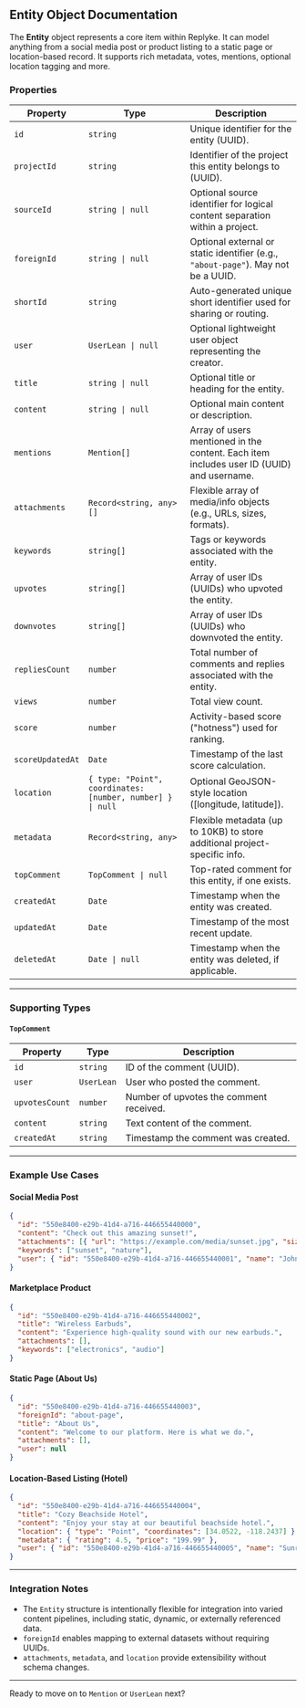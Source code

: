 ## Entity Object Documentation

The **Entity** object represents a core item within Replyke. It can model anything from a social media post or product listing to a static page or location-based record. It supports rich metadata, votes, mentions, optional location tagging and more.

### Properties

| **Property**     | **Type**                                                   | **Description**                                                                          |
| ---------------- | ---------------------------------------------------------- | ---------------------------------------------------------------------------------------- |
| `id`             | `string`                                                   | Unique identifier for the entity (UUID).                                                 |
| `projectId`      | `string`                                                   | Identifier of the project this entity belongs to (UUID).                                 |
| `sourceId`       | `string \| null`                                           | Optional source identifier for logical content separation within a project.              |
| `foreignId`      | `string \| null`                                           | Optional external or static identifier (e.g., `"about-page"`). May not be a UUID.        |
| `shortId`        | `string`                                                   | Auto-generated unique short identifier used for sharing or routing.                      |
| `user`           | `UserLean \| null`                                         | Optional lightweight user object representing the creator.                               |
| `title`          | `string \| null`                                           | Optional title or heading for the entity.                                                |
| `content`        | `string \| null`                                           | Optional main content or description.                                                    |
| `mentions`       | `Mention[]`                                                | Array of users mentioned in the content. Each item includes user ID (UUID) and username. |
| `attachments`    | `Record<string, any>[]`                                    | Flexible array of media/info objects (e.g., URLs, sizes, formats).                       |
| `keywords`       | `string[]`                                                 | Tags or keywords associated with the entity.                                             |
| `upvotes`        | `string[]`                                                 | Array of user IDs (UUIDs) who upvoted the entity.                                        |
| `downvotes`      | `string[]`                                                 | Array of user IDs (UUIDs) who downvoted the entity.                                      |
| `repliesCount`   | `number`                                                   | Total number of comments and replies associated with the entity.                         |
| `views`          | `number`                                                   | Total view count.                                                                        |
| `score`          | `number`                                                   | Activity-based score ("hotness") used for ranking.                                       |
| `scoreUpdatedAt` | `Date`                                                     | Timestamp of the last score calculation.                                                 |
| `location`       | `{ type: "Point", coordinates: [number, number] } \| null` | Optional GeoJSON-style location (\[longitude, latitude]).                                |
| `metadata`       | `Record<string, any>`                                      | Flexible metadata (up to 10KB) to store additional project-specific info.                |
| `topComment`     | `TopComment \| null`                                       | Top-rated comment for this entity, if one exists.                                        |
| `createdAt`      | `Date`                                                     | Timestamp when the entity was created.                                                   |
| `updatedAt`      | `Date`                                                     | Timestamp of the most recent update.                                                     |
| `deletedAt`      | `Date \| null`                                             | Timestamp when the entity was deleted, if applicable.                                    |

---

### Supporting Types

#### `TopComment`

| **Property**   | **Type**   | **Description**                         |
| -------------- | ---------- | --------------------------------------- |
| `id`           | `string`   | ID of the comment (UUID).               |
| `user`         | `UserLean` | User who posted the comment.            |
| `upvotesCount` | `number`   | Number of upvotes the comment received. |
| `content`      | `string`   | Text content of the comment.            |
| `createdAt`    | `string`   | Timestamp the comment was created.      |

---

### Example Use Cases

#### Social Media Post

```json
{
  "id": "550e8400-e29b-41d4-a716-446655440000",
  "content": "Check out this amazing sunset!",
  "attachments": [{ "url": "https://example.com/media/sunset.jpg", "size": "2MB" }],
  "keywords": ["sunset", "nature"],
  "user": { "id": "550e8400-e29b-41d4-a716-446655440001", "name": "John Doe" }
}
```

#### Marketplace Product

```json
{
  "id": "550e8400-e29b-41d4-a716-446655440002",
  "title": "Wireless Earbuds",
  "content": "Experience high-quality sound with our new earbuds.",
  "attachments": [],
  "keywords": ["electronics", "audio"]
}
```

#### Static Page (About Us)

```json
{
  "id": "550e8400-e29b-41d4-a716-446655440003",
  "foreignId": "about-page",
  "title": "About Us",
  "content": "Welcome to our platform. Here is what we do.",
  "attachments": [],
  "user": null
}
```

#### Location-Based Listing (Hotel)

```json
{
  "id": "550e8400-e29b-41d4-a716-446655440004",
  "title": "Cozy Beachside Hotel",
  "content": "Enjoy your stay at our beautiful beachside hotel.",
  "location": { "type": "Point", "coordinates": [34.0522, -118.2437] },
  "metadata": { "rating": 4.5, "price": "199.99" },
  "user": { "id": "550e8400-e29b-41d4-a716-446655440005", "name": "Sunrise Hotels" }
}
```

---

### Integration Notes

* The `Entity` structure is intentionally flexible for integration into varied content pipelines, including static, dynamic, or externally referenced data.
* `foreignId` enables mapping to external datasets without requiring UUIDs.
* `attachments`, `metadata`, and `location` provide extensibility without schema changes.

---

Ready to move on to `Mention` or `UserLean` next?
